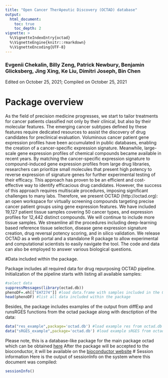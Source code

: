```yaml
---
title: "Open Cancer TherApeutic Discovery (OCTAD) database"
output: 
  html_document:
    toc: true
    toc_depth: 2
vignette: >
  %\VignetteIndexEntry{octad}
  %\VignetteEngine{knitr::rmarkdown}
  %\VignetteEncoding{UTF-8}
---
```

  

### Evgenii Chekalin, Billy Zeng, Patrick Newbury, Benjamin Glicksberg, Jing Xing, Ke Liu, Dimitri Joseph, Bin Chen
Edited on October 25, 2021; Compiled on October 25, 2021

# Package overview
As the field of precision medicine progresses, we start to tailor treatments for cancer patients classified not only by their clinical, but also by their molecular features. The emerging cancer subtypes defined by these features require dedicated resources to assist the discovery of drug candidates for preclinical evaluation. Voluminous cancer patient gene expression profiles have been accumulated in public databases, enabling the creation of a cancer-specific expression signature. Meanwhile, large-scale gene expression profiles of chemical compounds became available in recent years. By matching the cancer-specific expression signature to compound-induced gene expression profiles from large drug libraries, researchers can prioritize small molecules that present high potency to reverse expression of signature genes for further experimental testing of their efficacy. This approach has proven to be an efficient and cost-effective way to identify efficacious drug candidates. However, the success of this approach requires multiscale procedures, imposing significant challenges to many labs. Therefore, we present OCTAD (http://octad.org): an open workspace for virtually screening compounds targeting precise cancer patient groups using gene expression features. We have included 19,127 patient tissue samples covering 50 cancer types, and expression profiles for 12,442 distinct compounds.  We will continue to include more tissue samples. We streamline all the procedures including deep-learning based reference tissue selection, disease gene expression signature creation, drug reversal potency scoring, and in silico validation. We release OCTAD as a web portal and a standalone R package to allow experimental and computational scientists to easily navigate the tool. The code and data can also be employed to answer various biological questions.

#Data included within the package.

Package includes all required data for drug repurposing OCTAD pipeline. 
Initialization of the pipeline starts with listing all available samples:
```r
#select data
suppressMessages(library(octad.db))
phenoDF=.eh[["EH7274"]] #load data.frame with samples included in the OCTAD database. 
head(phenoDF) #list all data included within the package
```

Besides, the package includes examples of the output from diffExp and runsRGES functions from the octad package along with desctiption of the data:
```r
data("res_example",package='octad.db') #load example res from octad.db
data("sRGES_example",package='octad.db') #load example sRGES from octad.db
```

Please note, this is a database-like package for the main package octad which can be obtained [here](https://github.com/Bin-Chen-Lab/octad)
After the package will be accepted to the bioconductor, it will be available on the [bioconductor website](https://bioconductor.org/)
# Session information
Here is the output of sessionInfo on the system where this document was compiled:
```r
sessionInfo()
```
